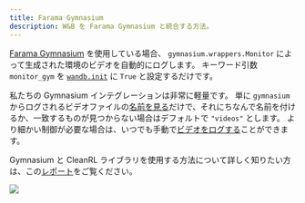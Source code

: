 ```yaml
---
title: Farama Gymnasium
description: W&B を Farama Gymnasium と統合する方法。
---
```


[Farama Gymnasium](https://gymnasium.farama.org/#) を使用している場合、 `gymnasium.wrappers.Monitor` によって生成された環境のビデオを自動的にログします。 キーワード引数 `monitor_gym` を [`wandb.init`](/ja/models/ref/python/init) に `True` と設定するだけです。

私たちの Gymnasium インテグレーションは非常に軽量です。 単に `gymnasium` からログされるビデオファイルの[名前を見る](https://github.com/wandb/wandb/blob/c5fe3d56b155655980611d32ef09df35cd336872/wandb/integration/gym/__init__.py#LL69C67-L69C67)だけで、それにちなんで名前を付けるか、一致するものが見つからない場合はデフォルトで `"videos"` とします。 より細かい制御が必要な場合は、いつでも手動で[ビデオをログする](/ja/models/track/log/media/)ことができます。

Gymnasium と CleanRL ライブラリを使用する方法について詳しく知りたい方は、この[レポート](https://wandb.ai/raph-test/cleanrltest/reports/Mario-Bros-but-with-AI-Gymnasium-and-CleanRL---Vmlldzo0NTcxNTcw)をご覧ください。

<Frame>
    <img src="/images/integrations/gymnasium.png"  />
</Frame>